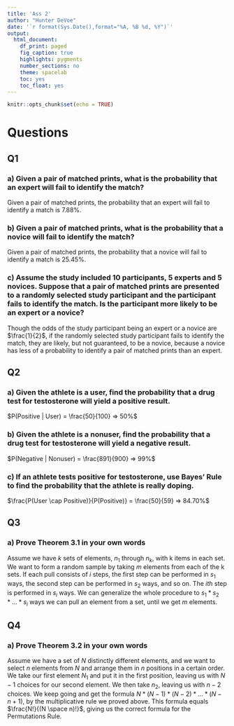 ---
title: 'Ass 2'
author: "Hunter DeVoe"
date: '`r format(Sys.Date(),format="%A, %B %d, %Y")`'
output: 
  html_document:
    df_print: paged
    fig_caption: true
    highlights: pygments
    number_sections: no
    theme: spacelab
    toc: yes
    toc_float: yes
---

```{r setup, include=FALSE, fig.align='center'}
knitr::opts_chunk$set(echo = TRUE)
```

# Questions

## Q1  

### a) Given a pair of matched prints, what is the probability that an expert will fail to identify the match?

Given a pair of matched prints, the probability that an expert will fail to identify a match is 7.88%.    

### b) Given a pair of matched prints, what is the probability that a novice will fail to identify the match?  

Given a pair of matched prints, the probability that a novice will fail to identify a match is 25.45%.  

### c) Assume the study included 10 participants, 5 experts and 5 novices. Suppose that a pair of matched prints are presented to a randomly selected study participant and the participant fails to identify the match. Is the participant more likely to be an expert or a novice?  

Though the odds of the study participant being an expert or a novice are $\frac{1}{2}$, if the randomly selected study participant fails to identify the match, they are likely, but not guaranteed, to be a novice, because a novice has less of a probability to identify a pair of matched prints than an expert.

## Q2

### a)  Given the athlete is a user, find the probability that a drug test for testosterone will yield a positive result.

$P(Positive | User) = \frac{50}{100} => 50%$  

### b)  Given the athlete is a nonuser, find the probability that a drug test for testosterone will yield a negative result.

$P(Negative | Nonuser) = \frac{891}{900} => 99%$  

### c) If an athlete tests positive for testosterone, use Bayes’ Rule to find the probability that the athlete is really doping.

$\frac{P(User \cap Positive)}{P(Positive)} = \frac{50}{59} => 84.70%$  

## Q3  

### a) Prove Theorem 3.1 in your own words  

Assume we have $k$ sets of elements, $n_1$ through $n_k$, with k items in each set. We want to form a random sample by taking $m$ elements from each of the k sets. If each pull consists of $i$ steps, the first step can be performed in $s_1$ ways, the second step can be performed in $s_2$ ways, and so on. The $ith$ step is performed in $s_i$ ways. We can generalize the whole procedure to $s_1 * s_2 *...* s_i$ ways we can pull an element from a set, until we get $m$ elements.  

## Q4  

### a) Prove Theorem 3.2 in your own words  

Assume we have a set of $N$ distinctly different elements, and we want to select $n$ elements from $N$ and arrange them in $n$ positions in a certain order. We take our first element $N_1$ and put it in the first position, leaving us with $N - 1$ choices for our second element. We then take $n_2$, leaving us with $n-2$ choices. We keep going and get the formula $N * (N-1) * (N-2) * ... * (N - n + 1)$, by the multiplicative rule we proved above. This formula equals $\frac{N!}{(N \space n)!}$, giving us the correct formula for the Permutations Rule.














